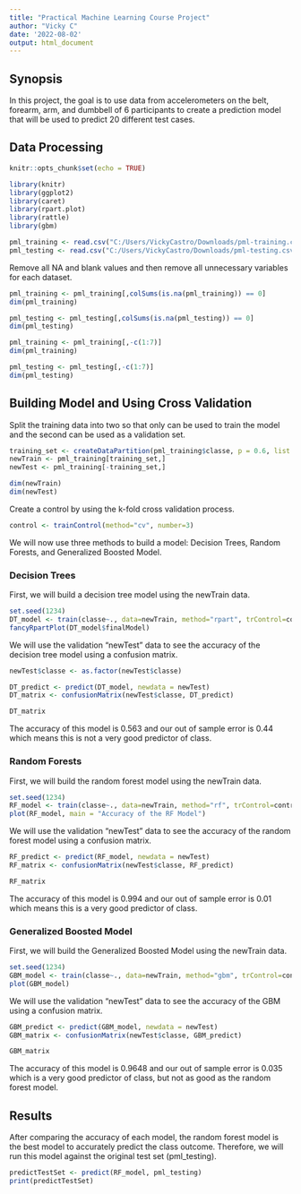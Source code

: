 ```yaml
---
title: "Practical Machine Learning Course Project"
author: "Vicky C"
date: '2022-08-02'
output: html_document
---
```


## Synopsis

In this project, the goal is to use data from accelerometers on the belt, forearm, arm, and dumbbell of 6 participants to create a prediction model that will be used to predict 20 different test cases.

## Data Processing

```r
knitr::opts_chunk$set(echo = TRUE)
```

```r

library(knitr)
library(ggplot2)
library(caret)
library(rpart.plot)
library(rattle)
library(gbm)

pml_training <- read.csv("C:/Users/VickyCastro/Downloads/pml-training.csv", na.strings= c("NA","","#DIV/0!"))
pml_testing <- read.csv("C:/Users/VickyCastro/Downloads/pml-testing.csv", na.strings= c("NA","","#DIV/0!"))

```

Remove all NA and blank values and then remove all unnecessary variables for each dataset.

```r
pml_training <- pml_training[,colSums(is.na(pml_training)) == 0]
dim(pml_training)

pml_testing <- pml_testing[,colSums(is.na(pml_testing)) == 0]
dim(pml_testing)

pml_training <- pml_training[,-c(1:7)]
dim(pml_training)

pml_testing <- pml_testing[,-c(1:7)]
dim(pml_testing)

```

## Building Model and Using Cross Validation
Split the training data into two so that only can be used to train the model and the second can be used as a validation set.

```r

training_set <- createDataPartition(pml_training$classe, p = 0.6, list = FALSE)
newTrain <- pml_training[training_set,]
newTest <- pml_training[-training_set,]

dim(newTrain)
dim(newTest)

```

Create a control by using the k-fold cross validation process.

```r

control <- trainControl(method="cv", number=3)

```

We will now use three methods to build a model: Decision Trees, Random Forests, and Generalized Boosted Model.

### Decision Trees

First, we will build a decision tree model using the newTrain data.

```r
set.seed(1234)
DT_model <- train(classe~., data=newTrain, method="rpart", trControl=control)
fancyRpartPlot(DT_model$finalModel)

```

We will use the validation "newTest" data to see the accuracy of the decision tree model using a confusion matrix.

```r
newTest$classe <- as.factor(newTest$classe)

DT_predict <- predict(DT_model, newdata = newTest)
DT_matrix <- confusionMatrix(newTest$classe, DT_predict)

DT_matrix

```

The accuracy of this model is 0.563 and our out of sample error is 0.44 which means this is not a very good predictor of class.

### Random Forests

First, we will build the random forest model using the newTrain data.

```r
set.seed(1234)
RF_model <- train(classe~., data=newTrain, method="rf", trControl=control, verbose = FALSE)
plot(RF_model, main = "Accuracy of the RF Model")

```

We will use the validation "newTest" data to see the accuracy of the random forest model using a confusion matrix.

```r

RF_predict <- predict(RF_model, newdata = newTest)
RF_matrix <- confusionMatrix(newTest$classe, RF_predict)

RF_matrix

```

The accuracy of this model is 0.994 and our out of sample error is 0.01 which means this is a very good predictor of class.

### Generalized Boosted Model

First, we will build the Generalized Boosted Model using the newTrain data.

```r
set.seed(1234)
GBM_model <- train(classe~., data=newTrain, method="gbm", trControl=control, verbose=FALSE)
plot(GBM_model)

```

We will use the validation "newTest" data to see the accuracy of the GBM using a confusion matrix.

```r

GBM_predict <- predict(GBM_model, newdata = newTest)
GBM_matrix <- confusionMatrix(newTest$classe, GBM_predict)

GBM_matrix

```

The accuracy of this model is 0.9648 and our out of sample error is 0.035 which is a very good predictor of class, but not as good as the random forest model.

## Results

After comparing the accuracy of each model, the random forest model is the best model to accurately predict the class outcome. Therefore, we will run this model against the original test set (pml_testing).

```r

predictTestSet <- predict(RF_model, pml_testing)
print(predictTestSet)

```



